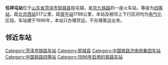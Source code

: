 {{Infobox China railway station
|车站名称 = 任祥屯站
|车站名称拼音 = RenXiangTun
|英文名称 = Renxiangtun Railway Station
|车站位置 = [[山东省|山东省]][[菏泽市|菏泽市]][[郓城县|郓城县]]
|坐标 = {{coord|35|40|58|N|115|55|17|E|display=inline,title}}
|归属 = [[济南铁路局|济南铁路局]]
|线路 = [[京九铁路|京九铁路]]
|车站等级 = [[四等站_(中国)|四等站]]
|使用状态 = 已停用
}} 
'''任祥屯站'''位于[[山东省|山东省]][[菏泽市|菏泽市]][[郓城县|郓城县]]程屯镇，是[[京九铁路|京九铁路]]的一座火车站，等级为[[四等站_(中国)|四等站]]，距[[北京西站|北京西站]]517公里，距[[常平站|常平站]]1798公里，本站及相邻上下行区间均为[[电气化|电气化]]区段。车站建于1996年，本站只办理货运，不办理客运业务。

== 邻近车站 ==
{{Start rail box|[[中国铁路|中国铁路]]}}
{{s-inop|[[梁山站|梁山站]]|{{站|北京西}}方向}}
{{s-line|[[京九铁路|京九铁路]]<br />← 15km 任祥屯站 {{0}}9km →}}
{{s-inop|[[郓城站|郓城站]]|{{站|常平}}方向}}
{{End box}}

{{京九铁路}}
[[Category:菏泽市铁路车站|Category:菏泽市铁路车站]]
[[Category:郓城县|Category:郓城县]]
[[Category:中国铁路济南局集团车站|Category:中国铁路济南局集团车站]]
[[Category:中国铁路四等站|Category:中国铁路四等站]]
[[Category:1996年启用的铁路车站|Category:1996年启用的铁路车站]]